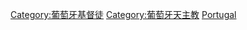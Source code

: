 [[Category:葡萄牙基督徒|Category:葡萄牙基督徒]]
[[Category:葡萄牙天主教|Category:葡萄牙天主教]]
[[Category:各國天主教徒|Portugal]]